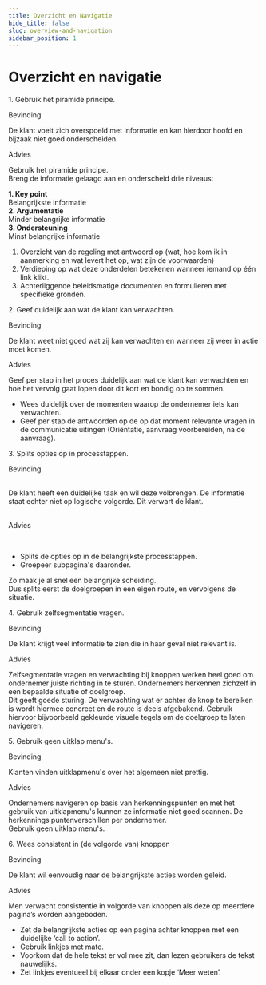 ```yaml
---
title: Overzicht en Navigatie
hide_title: false
slug: overview-and-navigation
sidebar_position: 1
---
```



# Overzicht en navigatie

<Heading type="h2">1. Gebruik het piramide principe.</Heading>

<Heading type="h3">Bevinding</Heading>
<p>De klant voelt zich overspoeld met informatie en kan hierdoor hoofd en bijzaak niet goed onderscheiden.</p>

<Heading type="h3">Advies</Heading>
<p>
  Gebruik het piramide principe.
  <br />
  Breng de informatie gelaagd aan en onderscheid drie niveaus:
</p>
<div className="rvo-layout-row rvo-layout-gap--lg">
  <div className="rvo-layout-column rvo-layout-gap--md">
    <div>
      <b>1. Key point</b>
      <br />
      Belangrijkste informatie
    </div>
    <div>
      <b>2. Argumentatie</b>
      <br />
      Minder belangrijke informatie
    </div>
    <div>
      <b>3. Ondersteuning</b>
      <br />
      Minst belangrijke informatie
    </div>
  </div>
</div>

<p>

1.  Overzicht van de regeling met antwoord op (wat, hoe kom ik in aanmerking en wat levert het op, wat zijn de voorwaarden)
2.  Verdieping op wat deze onderdelen betekenen wanneer iemand op één link klikt.
3.  Achterliggende beleidsmatige documenten en formulieren met specifieke gronden.

</p>

<Heading type="h2">2. Geef duidelijk aan wat de klant kan verwachten.</Heading>

<Heading type="h3">Bevinding</Heading>
<p>De klant weet niet goed wat zij kan verwachten en wanneer zij weer in actie moet komen.</p>

<Heading type="h3">Advies</Heading>
<p>
  Geef per stap in het proces duidelijk aan wat de klant kan verwachten en hoe het vervolg gaat lopen door dit kort en
  bondig op te sommen.
</p>

- Wees duidelijk over de momenten waarop de ondernemer iets kan
  verwachten.
- Geef per stap de antwoorden op de op dat moment relevante vragen in de
  communicatie uitingen (Oriëntatie, aanvraag voorbereiden, na de aanvraag).

<Heading type="h2">3. Splits opties op in processtappen.</Heading>

<div className="rvo-layout-row rvo-layout-row--flex-start rvo-layout-gap--lg">
  <div style={{ flex: 0.7 }}>
    <Heading type="h3">Bevinding</Heading>
    <p>
      <br />
      De klant heeft een duidelijke taak en wil deze volbrengen. De informatie staat echter niet op logische volgorde. Dit
      verwart de klant.
      <br />
      <br />
    </p>
    <Heading type="h3">Advies</Heading>
    <p>
      <br />
      <ul>
        <li>Splits de opties op in de belangrijkste processtappen.</li>
        <li>Groepeer subpagina's daaronder.</li>
      </ul>
      Zo maak je al snel een belangrijke scheiding.
      <br />
      Dus splits eerst de doelgroepen in een eigen route, en vervolgens de situatie.
    </p>
  </div>
  <div style={{ flex: 0.3 }}>
    <ProgressTracker>
      <ProgressTrackerStep state="start" label="Kringlooplandbouwscan" line="straight" size="md" />
      <ProgressTrackerStep state="completed" label="Vragen over uw bedrijf" line="substep-start" size="md" />
      <ProgressTrackerStep state="completed" label="Vragen over uw bedrijf" line="straight" size="sm" />
      <ProgressTrackerStep state="completed" label="Vragen over uw bedrijf" line="substep-end" size="sm" />
      <ProgressTrackerStep state="completed" label="Toekomst van uw bedrijf" line="straight" size="md" />
      <ProgressTrackerStep state="completed" label="Thema: Verdienmodel" line="substep-start" size="md" />
      <ProgressTrackerStep state="completed" label="Nieuwe marktconcepten" line="straight" size="sm" />
      <ProgressTrackerStep
        state="completed"
        label="Verbreding van uw bedrijfsactiviteiten"
        line="substep-end"
        size="sm"
      />
      <ProgressTrackerStep state="completed" label="Mogen we u nog wat vragen stellen?" line="straight" size="md" />
      <ProgressTrackerStep state="end" label="Resultaten" line="none" size="md" />
    </ProgressTracker>
  </div>
</div>

<Heading type="h2">4. Gebruik zelfsegmentatie vragen.</Heading>

<Heading type="h3">Bevinding</Heading>
<p>De klant krijgt veel informatie te zien die in haar geval niet relevant is.</p>

<Heading type="h3">Advies</Heading>
<p>
  Zelfsegmentatie vragen en verwachting bij knoppen werken heel goed om ondernemer juiste richting in te sturen.
  Ondernemers herkennen zichzelf in een bepaalde situatie of doelgroep.
  <br />
  Dit geeft goede sturing. De verwachting wat er achter de knop te bereiken is wordt hiermee concreet en de route is
  deels afgebakend. Gebruik hiervoor bijvoorbeeld gekleurde visuele tegels om de doelgroep te laten navigeren.
</p>

<Heading type="h2">5. Gebruik geen uitklap menu's.</Heading>

<Heading type="h3">Bevinding</Heading>
<p>Klanten vinden uitklapmenu's over het algemeen niet prettig.</p>

<Heading type="h3">Advies</Heading>
<p>
  Ondernemers navigeren op basis van herkenningspunten en met het gebruik van uitklapmenu's kunnen ze informatie niet
  goed scannen. De herkennings puntenverschillen per ondernemer.
  <br /> Gebruik geen uitklap menu's.
</p>

<Heading type="h2">6. Wees consistent in (de volgorde van) knoppen</Heading>

<Heading type="h3">Bevinding</Heading>
<p>De klant wil eenvoudig naar de belangrijkste acties worden geleid.</p>

<Heading type="h3">Advies</Heading>
<p>Men verwacht consistentie in volgorde van knoppen als deze op meerdere pagina’s worden aangeboden.</p>

- Zet de belangrijkste acties op een pagina achter knoppen met een duidelijke ‘call to action’.
- Gebruik linkjes met mate.
- Voorkom dat de hele tekst er vol mee zit, dan lezen gebruikers de tekst nauwelijks.
- Zet linkjes eventueel bij elkaar onder een kopje ‘Meer weten’.
